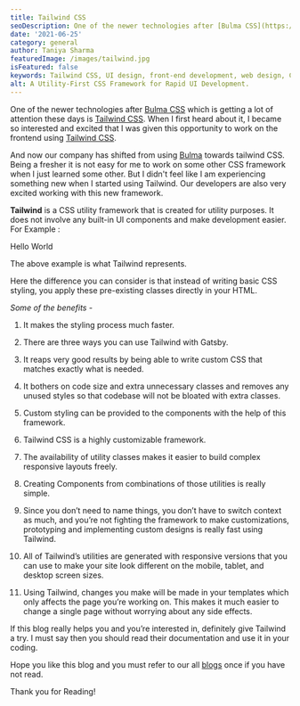 ```yaml
---
title: Tailwind CSS
seoDescription: One of the newer technologies after [Bulma CSS](https://www.zeiq.co/posts/bulma-the-modern-css-framework/) which is getting a lot of attention these days is [Tailwind CSS](https://tailwindcss.com/). When I first heard about it, I became so interested and excited that I was given this opportunity to work on the frontend using [Tailwind CSS](https://tailwindcss.com/). And now our company has shifted from using [Bulma](https://bulma.io/) towards tailwind CSS. Being a fresher it is not easy for me to work on some other CSS framework when I just learned some other. But I didn't feel like I am experiencing something new when I started using Tailwind. Our developers are also very excited working with this new framework
date: '2021-06-25'
category: general
author: Taniya Sharma
featuredImage: /images/tailwind.jpg
isFeatured: false
keywords: Tailwind CSS, UI design, front-end development, web design, CSS framework
alt: A Utility-First CSS Framework for Rapid UI Development.
---
```


One of the newer technologies after [Bulma CSS](https://www.zeiq.co/posts/bulma-the-modern-css-framework/) which is getting a lot of attention these days is [Tailwind CSS](https://tailwindcss.com/). When I first heard about it, I became so interested and excited that I was given this opportunity to work on the frontend using [Tailwind CSS](https://tailwindcss.com/).

And now our company has shifted from using [Bulma](https://bulma.io/) towards tailwind CSS. Being a fresher it is not easy for me to work on some other CSS framework when I just learned some other. But I didn't feel like I am experiencing something new when I started using Tailwind. Our developers are also very excited working with this new framework.

**Tailwind** is a CSS utility framework that is created for utility purposes. It does not involve any built-in UI components and make development easier.
For Example :

<div class="bg-gray-100 rounded-xl p-8">Hello World </div>

The above example is what Tailwind represents.

Here the difference you can consider is that instead of writing basic CSS styling, you apply these pre-existing classes directly in your HTML.

_Some of the benefits_ -

1. It makes the styling process much faster.

2. There are three ways you can use Tailwind with Gatsby.

3. It reaps very good results by being able to write custom CSS that matches exactly what is needed.

4. It bothers on code size and extra unnecessary classes and removes any unused styles so that codebase will not be bloated with extra classes.

5. Custom styling can be provided to the components with the help of this framework.

6. Tailwind CSS is a highly customizable framework.

7. The availability of utility classes makes it easier to build complex responsive layouts freely.

8. Creating Components from combinations of those utilities is really simple.

9. Since you don’t need to name things, you don’t have to switch context as much, and you’re not fighting the framework to make customizations, prototyping and implementing custom designs is really fast using Tailwind.

10. All of Tailwind’s utilities are generated with responsive versions that you can use to make your site look different on the mobile, tablet, and desktop screen sizes.

11. Using Tailwind, changes you make will be made in your templates which only affects the page you’re working on. This makes it much easier to change a single page without worrying about any side effects.

If this blog really helps you and you’re interested in, definitely give Tailwind a try. I must say then you should read their documentation and use it in your coding.

Hope you like this blog and you must refer to our all [blogs](https://www.zeiq.co/blog) once if you have not read.

Thank you for Reading!
